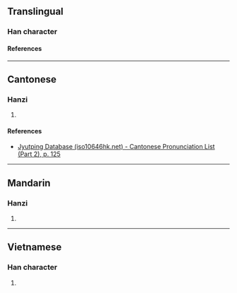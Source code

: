 {{character info/new}}
==Translingual==

===Han character===
{{Han char|rn=75|rad=木|as=04|sn=8|four=43900|canj=DP,XDP|ids=⿰木心}}

====References====
{{Han ref|kx=0514.060|dkj=14511|dj=0901.100|hdz=21175.040|uh=677A}}

----

==Cantonese==

===Hanzi===
{{yue-hanzi|jyut=[[sam1]]|y=sam1}}

# {{rfdef|yue|sort=木04}}

====References====
* [http://www.iso10646hk.net/jp/document/download.jsp Jyutping Database (iso10646hk.net) - Cantonese Pronunciation List (Part 2), p. 125]

----

==Mandarin==

===Hanzi===
{{cmn-hanzi|pin=[[xīn]] ([[xin1]])|wg=hsin<sup>1</sup>}}

# {{rfdef|cmn|sort=木04}}

----

==Vietnamese==

===Han character===
{{vi-readings|rs=木04|reading=tăm}}

# {{rfdef|vi|sort=木04}}